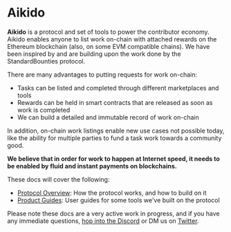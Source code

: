 # Aikido

**Aikido** is a protocol and set of tools to power the contributor economy. Aikido enables anyone to list work on-chain with attached rewards on the Ethereum blockchain (also, on some EVM compatible chains). We have been inspired by and are building upon the work done by the StandardBounties protocol.

There are many advantages to putting requests for work on-chain:
- Tasks can be listed and completed through different marketplaces and tools
- Rewards can be held in smart contracts that are released as soon as work is completed
- We can build a detailed and immutable record of work on-chain

In addition, on-chain work listings enable new use cases not possible today, like the ability for multiple parties to fund a task work towards a community good. 

**We believe that in order for work to happen at Internet speed, it needs to be enabled by fluid and instant payments on blockchains.**

These docs will cover the following:
- [Protocol Overview](/protocol): How the protocol works, and how to build on it  
- [Product Guides](/product-guides): User guides for some tools we've built on the protocol

Please note these docs are a very active work in progress, and if you have any immediate questions, [hop into the Discord](https://discord.gg/JKjY5tmvSu) or DM us on [Twitter](https://www.twitter.com/withaikido).